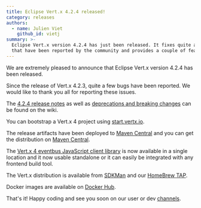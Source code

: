 ```yaml
---
title: Eclipse Vert.x 4.2.4 released!
category: releases
authors:
  - name: Julien Viet
    github_id: vietj
summary: >-
  Eclipse Vert.x version 4.2.4 has just been released. It fixes quite a few bugs
  that have been reported by the community and provides a couple of features
---
```


We are extremely pleased to announce that Eclipse Vert.x version 4.2.4 has been released.

Since the release of Vert.x 4.2.3, quite a few bugs have been reported. We would like to thank you all for reporting these issues.

The [4.2.4 release notes](https://github.com/vert-x3/wiki/wiki/4.2.4-Release-Notes) as well as
[deprecations and breaking changes](https://github.com/vert-x3/wiki/wiki/4.2.4-Deprecations-and-breaking-changes)
 can be found on the wiki.

You can bootstrap a Vert.x 4 project using [start.vertx.io](https://start.vertx.io).

The release artifacts have been deployed to [Maven Central](https://search.maven.org/search?q=g:io.vertx%20AND%20v:4.2.4) and
you can get the distribution on [Maven Central](https://repo1.maven.org/maven2/io/vertx/vertx-stack-manager/4.2.4/).

The [Vert.x 4 eventbus JavaScript client library](https://www.npmjs.com/package/@vertx/eventbus-bridge-client.js) is now available
in a single location and it now usable standalone or it can easily be integrated with any frontend build tool.

The Vert.x distribution is available from [SDKMan](https://sdkman.io) and our
[HomeBrew TAP](https://github.com/vertx-distrib/homebrew-tap).

Docker images are available on [Docker Hub](https://hub.docker.com/u/vertx/).

That's it! Happy coding and see you soon on our user or dev [channels](https://vertx.io/channels).
